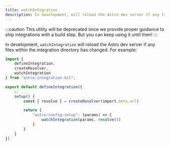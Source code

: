 ```yaml
---
title: watchIntegration
description: In development, will reload the Astro dev server if any files within the integration directory has changed.
---
```


:::caution
This utility will be deprecated once we provide proper guidance to ship integrations
with a build step. But you can keep using it until then!
:::

In development, `watchIntegration` will reload the Astro dev server if any files within
the integration directory has changed. For example:

```ts title="my-integration/index.ts" {4,14}
import {
	defineIntegration,
	createResolver,
	watchIntegration
} from "astro-integration-kit";

export default defineIntegration({
	// ...
	setup() {
		const { resolve } = createResolver(import.meta.url)

		return {
			"astro:config:setup": (params) => {
				watchIntegration(params, resolve())
			}
		}
	}
})
```
